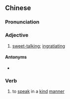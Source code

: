 ==Chinese==
{{zh-forms|alt=好嘴}}

===Pronunciation===
{{zh-pron
|mn=hó-chhùi
|cat=a,v
}}

===Adjective===
{{zh-adj}}

# {{lb|zh|Min Nan}} [[sweet-talking]]; [[ingratiating]]

====Antonyms====
* {{zh-l|歹喙}}

===Verb===
{{zh-verb}}

# {{lb|zh|Min Nan}} to [[speak]] in a [[kind]] [[manner]]